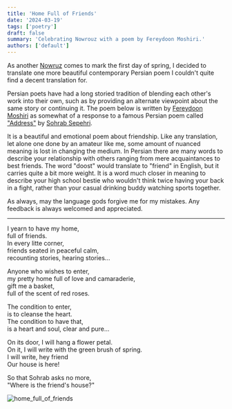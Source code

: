 ```yaml
---
title: 'Home Full of Friends'
date: '2024-03-19'
tags: ['poetry']
draft: false
summary: 'Celebrating Nowrouz with a poem by Fereydoon Moshiri.'
authors: ['default']
---
```


As another [Nowruz](https://en.wikipedia.org/wiki/Nowruz) comes to mark the first day of spring, I decided to
translate one more beautiful contemporary Persian poem I couldn't quite find a decent translation for.

Persian poets have had a long storied tradition of blending each other's work into their own, such as by providing
an alternate viewpoint about the same story or continuing it. The poem below is
written by
[Fereydoon Moshiri](https://en.wikipedia.org/wiki/Fereydoon_Moshiri)
as somewhat of a response to a famous Persian poem called
["Address"](https://www.bu.edu/pusteblume/5/farahmandfar-translating-sepehri.htm) by
[Sohrab Sepehri](https://en.wikipedia.org/wiki/Sohrab_Sepehri).

It is a beautiful and emotional poem about friendship. Like any translation, let alone one done by an amateur like
me, some amount of nuanced meaning is lost in changing the medium. In Persian there are many words to describe your
relationship with others ranging
from mere acquaintances to best friends. The word "doost" would translate to "friend" in English, but it carries
quite a bit more weight.
It is a word much closer in meaning to describe your high school bestie who wouldn't think twice having your
back in a fight, rather than your casual drinking buddy watching sports together.

As always, may the language gods forgive me for my mistakes. Any feedback is always welcomed and appreciated.

---

I yearn to have my home,\
full of friends.\
In every litte corner,\
friends seated in peaceful calm,\
recounting stories, hearing stories...

Anyone who wishes to enter,\
my pretty home full of love and camaraderie,\
gift me a basket,\
full of the scent of red roses.

The condition to enter,\
is to cleanse the heart.\
The condition to have that,\
is a heart and soul, clear and pure...

On its door, I will hang a flower petal.\
On it, I will write with the green brush of spring.\
I will write, hey friend\
Our house is here!

So that Sohrab asks no more,\
"Where is the friend's house?"

![home_full_of_friends](/static/images/2024-03-home-full-of-friends.jpg)
